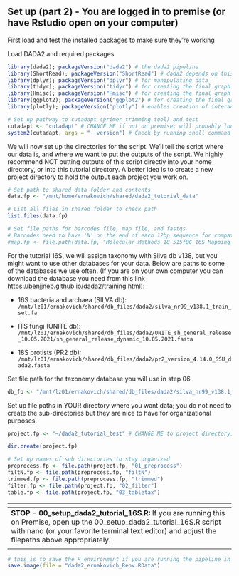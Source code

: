 ## Set up (part 2) - You are logged in to premise (or have Rstudio open on your computer) ##
First load and test the installed packages to make sure they're working

Load DADA2 and required packages

````r
library(dada2); packageVersion("dada2") # the dada2 pipeline
library(ShortRead); packageVersion("ShortRead") # dada2 depends on this
library(dplyr); packageVersion("dplyr") # for manipulating data
library(tidyr); packageVersion("tidyr") # for creating the final graph at the end of the pipeline
library(Hmisc); packageVersion("Hmisc") # for creating the final graph at the end of the pipeline
library(ggplot2); packageVersion("ggplot2") # for creating the final graph at the end of the pipeline
library(plotly); packageVersion("plotly") # enables creation of interactive graphs, especially helpful for quality plots

# Set up pathway to cutadapt (primer trimming tool) and test
cutadapt <- "cutadapt" # CHANGE ME if not on premise; will probably look something like this: "/usr/local/Python27/bin/cutadapt"
system2(cutadapt, args = "--version") # Check by running shell command from R
````

We will now set up the directories for the script. We'll tell the script where our data is, and where we want to put the outputs of the script. We highly recommend NOT putting outputs of this script  directly into your home directory, or into this tutorial directory. A better idea is to create a new project directory to hold the output each project you work on.


````r
# Set path to shared data folder and contents
data.fp <- "/mnt/home/ernakovich/shared/dada2_tutorial_data"

# List all files in shared folder to check path
list.files(data.fp)

# Set file paths for barcodes file, map file, and fastqs
# Barcodes need to have 'N' on the end of each 12bp sequence for compatability
#map.fp <- file.path(data.fp, "Molecular_Methods_18_515fBC_16S_Mapping_File_SHORT_vFinal_Fierer_10252018.txt")
````

For the tutorial 16S, we will assign taxonomy with Silva db v138, but you might want to use other databases for your data. Below are paths to some of the databases we use often. (If you are on your own computer you can download the database you need from this link [https://benjjneb.github.io/dada2/training.html](https://benjjneb.github.io/dada2/training.html)):

  - 16S bacteria and archaea (SILVA db): ```/mnt/lz01/ernakovich/shared/db_files/dada2/silva_nr99_v138.1_train_set.fa ```

  - ITS fungi (UNITE db): ```/mnt/lz01/ernakovich/shared/db_files/dada2/UNITE_sh_general_release_10.05.2021/sh_general_release_dynamic_10.05.2021.fasta```

  - 18S protists (PR2 db): ```/mnt/lz01/ernakovich/shared/db_files/dada2/pr2_version_4.14.0_SSU_dada2.fasta```

Set file path for the taxonomy database you will use in step 06

````r
db_fp <- "/mnt/lz01/ernakovich/shared/db_files/dada2/silva_nr99_v138.1_train_set.fa" # CHANGE ME, this is silva 138.1, suitable for 16S only
````

Set up file paths in YOUR directory where you want data; 
you do not need to create the sub-directories but they are nice to have for organizational purposes. 

````r
project.fp <- "~/dada2_tutorial_test" # CHANGE ME to project directory; don't append with a "/"

dir.create(project.fp)

# Set up names of sub directories to stay organized
preprocess.fp <- file.path(project.fp, "01_preprocess")
filtN.fp <- file.path(preprocess.fp, "filtN")
trimmed.fp <- file.path(preprocess.fp, "trimmed")
filter.fp <- file.path(project.fp, "02_filter") 
table.fp <- file.path(project.fp, "03_tabletax") 
````

| <span> |
| :--- |
| **STOP - 00_setup_dada2_tutorial_16S.R:** If you are running this on Premise, open up the 00_setup_dada2_tutorial_16S.R script with nano (or your favorite terminal text editor) and adjust the filepaths above appropriately. |
| <span> |

````r
# this is to save the R environment if you are running the pipeline in pieces with slurm, you can safely either run or ignore this line if you are running on your own computer
save.image(file = "dada2_ernakovich_Renv.RData")
````

